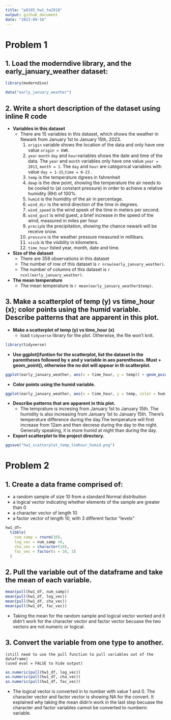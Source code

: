 ```yaml
---
title: "p8105_hw1_tw2918"
output: github_document
date: "2023-09-16"
---
```


# Problem 1
## 1. Load the moderndive library, and the early_january_weather dataset:

```r
library(moderndive)
```

```r
data("early_january_weather")
```


## 2. Write a short description of the dataset using inline R code

* **Variables in this dataset**
  * There are 15 variables in this dataset, which shows the weather in Newark from January 1st to January 15th, 2023. 
    1. `origin` variable shows the location of the data and only have one value `origin = EWR`.
    2. `year` `month` `day` and `hour`variables shows the date and time of the data. The `year` and `month` variables only have one value `year = 2013`, `month = 1`. The `day` and `hour` are categorical variables with value `day = 1-15`,`time = 0-23` .
    3. `temp` is the temperature dgrees in fahrenheit
    4. `dewp` is the dew point, showing the temperature the air needs to be cooled to (at constant pressure) in order to achieve a relative humidity (RH) of 100%.
    5. `humid` is the humidity of the air in percentage.
    6. `wind_dir` is the wind direction of the time in degrees.
    7. `wind_speed` is the wind speek of the time in meters per second.
    8. `wind_gust` is wind guest,  a brief increase in the speed of the wind, measured in miles per hour
    9. `precip`is the precipitation, showing the chance newark will be receive snow.
    10. `pressure` is the weather pressure measured in millibars.
    11. `visib` is the visiblity in kilometers.
    12. `time_hour` listed year, month, date and time. 

* **Size of the dataset**
  * There are 358 observations in this dataset
  * The number of row of this dataset is `r nrow(early_january_weather)`.
  * The number of columns of this dataset is `r ncol(early_january_weather)`.

* **The mean temperature**
  * The mean temperature is `r mean(early_january_weather$temp)`.


## 3. Make a scatterplot of temp (y) vs time_hour (x); color points using the humid variable. Describe patterns that are apparent in this plot.

* **Make a scatterplot of temp (y) vs time_hour (x)**
  * load `tidyverse` library for the plot. Otherwise, the file won't knit.
  
```r
library(tidyverse)
```

  * **Use ggplot()funtion for the scatterplot, list the dataset in the parentheses followed by x and y variable in aes parentheses. Must + geom_point(), otherwise the no dot will appear in th scatterplot.** 
  
```r
ggplot(early_january_weather, aes(x = time_hour, y = temp)) + geom_point()
```

  * **Color points using the humid variable.**
  
```r
ggplot(early_january_weather, aes(x = time_hour, y = temp, color = humid )) + geom_point()
```

  * **Describe patterns that are apparent in this plot.**
    * The temprature is incresing from January 1st to January 15th. The humidity is also increasing from January 1st to January 15th. There's temperature difference during the day.The temperature will first increase from 12am and then decrese during the day to the night. Generally speaking, it is more humid at night than during the day. 
    
    
  * **Export scatterplot to the project directory.**
  
```r
ggsave("hw1_scatterplot_temp_timhour_humid.png")
```

# Problem 2

## 1. Create a data frame comprised of:
* a random sample of size 10 from a standard Normal distribution
* a logical vector indicating whether elements of the sample are greater than 0
* a character vector of length 10
* a factor vector of length 10, with 3 different factor “levels”

```r
hw1_df=
  tibble(
    num_samp = rnorm(10),
    log_vec = num_samp >0,
    cha_vec = character(10),
    fac_vec = factor(x = 10, 3)
  )
```


## 2. Pull the variable out of the dataframe and take the mean of each variable. 

```r
mean(pull(hw1_df, num_samp))
mean(pull(hw1_df, log_vec))
mean(pull(hw1_df, cha_vec))
mean(pull(hw1_df, fac_vec))
```

* Taking the mean for the random sample and logical vector worked and it didn't work for the character vector and factor vector becuase the two vectors are not numeric or logical.


## 3. Convert the variable from one type to another.

    (still need to use the pull function to pull variables out of the dataframe)
    (used eval = FALSE to hide output)

```r
as.numeric(pull(hw1_df, log_vec))
as.numeric(pull(hw1_df, cha_vec))
as.numeric(pull(hw1_df, fac_vec))
```

* The logical vector is converted in to number with value 1 and 0. The character vector and factor vector is showing NA for the convert. It explained why taking the mean didn'n work in the last step becuase the character and factor variables cannot be converted to numberic variable. 